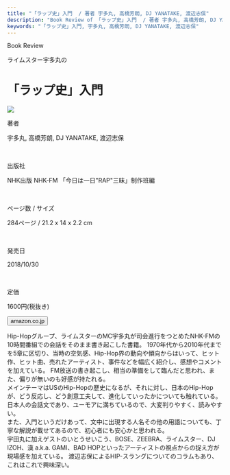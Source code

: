 ```yaml
---
title: "「ラップ史」入門  / 著者 宇多丸, 高橋芳朗, DJ YANATAKE, 渡辺志保"
description: "Book Review of 「ラップ史」入門  / 著者 宇多丸, 高橋芳朗, DJ YANATAKE, 渡辺志保"
keywords: "「ラップ史」入門, 宇多丸, 高橋芳朗, DJ YANATAKE, 渡辺志保"
---
```



<Row>
  <Column colMd={"12"} colLg={"12"} noGutterMdLeft="">
    <p className="largeP">Book Review</p>
    <p className="largeP-less-margin">ライムスター宇多丸の</p>
    <h1 className="h1-no-bottom-margin">「ラップ史」入門</h1>
  </Column>
</Row>

<Row>
<Column colMd={"3"} colLg={"4"} noGutterMdLeft="">

  <img src="../../images/books/raphistoryprimer.jpg" />

</Column>
<Column colMd={"4"} colLg={"8"} noGutterMdLeft="">
  <div>
    <p>著者</p>
    <p className="largeP">
    宇多丸, 高橋芳朗, DJ YANATAKE, 渡辺志保
    </p>
    <br/>
    <p>出版社</p>
    <p className="largeP">
    NHK出版 NHK-FM 「今日は一日"RAP"三昧」制作班編
    </p>
    <br/>
    <p>ページ数 / サイズ</p>
    <p className="largeP">
    284ページ / 21.2 x 14 x 2.2 cm
    </p>
    <br/>
    <p>発売日</p>
    <p className="largeP">
    2018/10/30
    </p>
    <br/>
    <p>定価</p>
    <p className="largeP">
    1600円(税抜き)
    </p>
    <div>
    <Button href="https://amzn.to/38tbODE" kind="primary" size="small" renderIcon={ArrowUpRight24}>
          amazon.co.jp
    </Button>
    </div>
  </div>
</Column>
</Row>

<Row>
  <Column colMd={"8"} colLg={"8"} noGutterMdLeft="">
    <p>
      Hip-Hopグループ、ライムスターのMC宇多丸が司会進行をつとめたNHK-FMの10時間番組での会話をそのまま書き起こした書籍。
      1970年代から2010年代までを5章に区切り、当時の空気感、Hip-Hop界の動向や傾向からはいって、ヒット作、ヒット曲、売れたアーティスト、事件などを幅広く紹介し、感想やコメントを加えている。
      FM放送の書き起こし、相当の準備をして臨んだと思われ、また、偏りが無いのも好感が持たれる。
      <br />
      メインテーマはUSのHip-Hopの歴史になるが、それに対し、日本のHip-Hopが、どう反応し、どう創意工夫して、進化していったかについても触れている。
      日本人の会話文であり、ユーモアに満ちているので、大変判りやすく、読みやすい。
      <br />
      また、入門というだけあって、文中に出現する人名その他の用語についても、丁寧な解説が載せてあるので、初心者にも安心かと思われる。
      <br />
      宇田丸に加えゲストのいとうせいこう、BOSE、ZEEBRA、ライムスター、DJ
      IZOH、漢 a.k.a. GAMI、BAD
      HOPといったアーティストの視点からの捉え方が現場感を加えている。
      渡辺志保によるHIP-スラングについてのコラムもあり、これはこれで興味深い。
    </p>
  </Column>
</Row>
